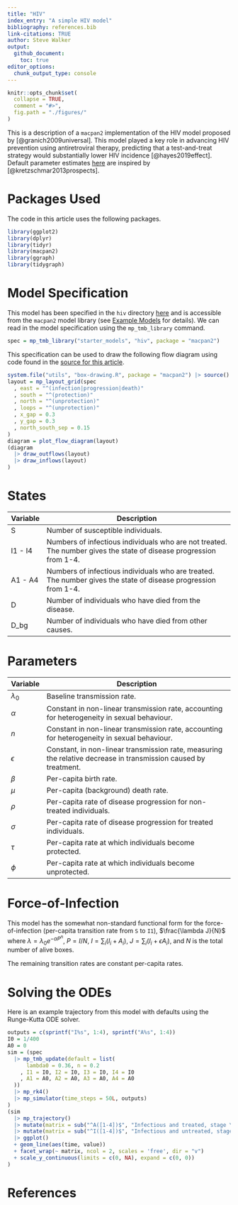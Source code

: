 ```yaml
---
title: "HIV"
index_entry: "A simple HIV model"
bibliography: references.bib
link-citations: TRUE
author: Steve Walker
output: 
  github_document:
    toc: true
editor_options: 
  chunk_output_type: console
---
```


```r
knitr::opts_chunk$set(
  collapse = TRUE,
  comment = "#>",
  fig.path = "./figures/"
)
```


This is a description of a `macpan2` implementation of the HIV model proposed by [@granich2009universal]. This model played a key role in advancing HIV prevention using antiretroviral therapy, predicting that a test-and-treat strategy would substantially lower HIV incidence [@hayes2019effect]. Default parameter estimates [here](https://github.com/canmod/macpan2/blob/main/inst/starter_models/hiv/tmb.R) are inspired by [@kretzschmar2013prospects].

# Packages Used

The code in this article uses the following packages.

```r
library(ggplot2)
library(dplyr)
library(tidyr)
library(macpan2)
library(ggraph)
library(tidygraph)
```


# Model Specification

This model has been specified in the `hiv` directory [here](https://github.com/canmod/macpan2/blob/main/inst/starter_models/hiv/tmb.R) and is accessible from the `macpan2` model library (see [Example Models](https://canmod.github.io/macpan2/articles/example_models.html) for details). We can read in the model specification using the `mp_tmb_library` command.
```r
spec = mp_tmb_library("starter_models", "hiv", package = "macpan2")
```

This specification can be used to draw the following flow diagram using code found in the [source for this article](https://github.com/canmod/macpan2/blob/main/inst/starter_models/hiv/README.Rmd).

```r
system.file("utils", "box-drawing.R", package = "macpan2") |> source()
layout = mp_layout_grid(spec
  , east = "^(infection|progression|death)"
  , south = "^(protection)"
  , north = "^(unprotection)"
  , loops = "^(unprotection)"
  , x_gap = 0.3
  , y_gap = 0.3
  , north_south_sep = 0.15
)
diagram = plot_flow_diagram(layout)
(diagram 
  |> draw_outflows(layout)
  |> draw_inflows(layout)
)
```


# States

| Variable | Description                                                                                                        |
| -------- | ------------------------------------------------------------------------------------------------------------------ |
| S        | Number of susceptible individuals.                                                                                 |
| I1 - I4  | Numbers of infectious individuals who are not treated. The number gives the state of disease progression from 1-4. |
| A1 - A4  | Numbers of infectious individuals who are treated. The number gives the state of disease progression from 1-4.     |
| D        | Number of individuals who have died from the disease.                                                              |
| D_bg     | Number of individuals who have died from other causes.                                                             |

# Parameters

| Variable    | Description                                                                                                               |
| ----------- | ------------------------------------------------------------------------------------------------------------------------- |
| $\lambda_0$ | Baseline transmission rate.                                                                                 |
| $\alpha$    | Constant in non-linear transmission rate, accounting for heterogeneity in sexual behaviour.                                                                                 |
| $n$         | Constant in non-linear transmission rate, accounting for heterogeneity in sexual behaviour.                                                                                 |
| $\epsilon$  | Constant, in non-linear transmission rate, measuring the relative decrease in transmission caused by treatment. |
| $\beta$     | Per-capita birth rate.                                                                                                    |
| $\mu$       | Per-capita (background) death rate.                                                                                       |
| $\rho$      | Per-capita rate of disease progression for non-treated individuals.                                                       |
| $\sigma$    | Per-capita rate of disease progression for treated individuals.                                                           |
| $\tau$      | Per-capita rate at which individuals become protected.                                                                    |
| $\phi$      | Per-capita rate at which individuals become unprotected.                                                                  |


# Force-of-Infection

This model has the somewhat non-standard functional form for the force-of-infection (per-capita transition rate from `S` to `I1`), $\frac{\lambda J}{N}$ where $\lambda = \lambda_0 e^{-\alpha P^n}$, $P = I/N$, $I = \sum_i(I_i + A_i)$, $J = \sum_i(I_i + \epsilon A_i)$, and $N$ is the total number of alive boxes.

The remaining transition rates are constant per-capita rates.

# Solving the ODEs

Here is an example trajectory from this model with defaults using the Runge-Kutta ODE solver.

```r
outputs = c(sprintf("I%s", 1:4), sprintf("A%s", 1:4))
I0 = 1/400
A0 = 0
sim = (spec
  |> mp_tmb_update(default = list(
      lambda0 = 0.36, n = 0.2
    , I1 = I0, I2 = I0, I3 = I0, I4 = I0
    , A1 = A0, A2 = A0, A3 = A0, A4 = A0
  ))
  |> mp_rk4()
  |> mp_simulator(time_steps = 50L, outputs)
)
(sim
  |> mp_trajectory()
  |> mutate(matrix = sub("^A([1-4])$", "Infectious and treated, stage \\1", matrix))
  |> mutate(matrix = sub("^I([1-4])$", "Infectious and untreated, stage \\1", matrix))
  |> ggplot()
  + geom_line(aes(time, value))
  + facet_wrap(~ matrix, ncol = 2, scales = 'free', dir = "v")
  + scale_y_continuous(limits = c(0, NA), expand = c(0, 0))
)
```


# References

